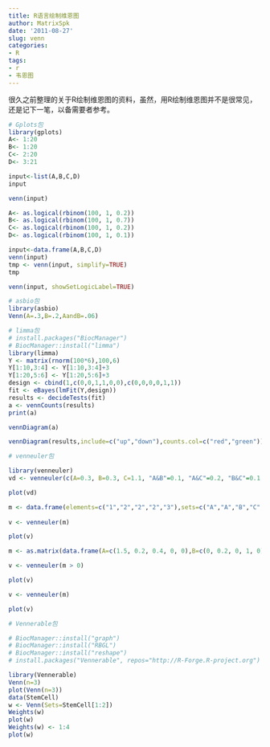 ```yaml
---
title: R语言绘制维恩图
author: MatrixSpk
date: '2011-08-27'
slug: venn
categories:
- R
tags:
- r
- 韦恩图
---
```


很久之前整理的关于R绘制维恩图的资料，虽然，用R绘制维恩图并不是很常见，还是记下一笔，以备需要者参考。

```r
# Gplots包
library(gplots)
A<- 1:20
B<- 1:20
C<- 2:20
D<- 3:21

input<-list(A,B,C,D)
input

venn(input)

A<- as.logical(rbinom(100, 1, 0.2))
B<- as.logical(rbinom(100, 1, 0.7))
C<- as.logical(rbinom(100, 1, 0.2))
D<- as.logical(rbinom(100, 1, 0.1))

input<-data.frame(A,B,C,D)
venn(input)
tmp <- venn(input, simplify=TRUE)
tmp

venn(input, showSetLogicLabel=TRUE)

# asbio包
library(asbio)
Venn(A=.3,B=.2,AandB=.06)

# limma包
# install.packages("BiocManager")
# BiocManager::install("limma")
library(limma)
Y <- matrix(rnorm(100*6),100,6)
Y[1:10,3:4] <- Y[1:10,3:4]+3
Y[1:20,5:6] <- Y[1:20,5:6]+3
design <- cbind(1,c(0,0,1,1,0,0),c(0,0,0,0,1,1))
fit <- eBayes(lmFit(Y,design))
results <- decideTests(fit)
a <- vennCounts(results)
print(a)

vennDiagram(a)

vennDiagram(results,include=c("up","down"),counts.col=c("red","green"))

# venneuler包

library(venneuler)
vd <- venneuler(c(A=0.3, B=0.3, C=1.1, "A&B"=0.1, "A&C"=0.2, "B&C"=0.1 ,"A&B&C"=0.1))

plot(vd)

m <- data.frame(elements=c("1","2","2","2","3"),sets=c("A","A","B","C","C"))
  
v <- venneuler(m)

plot(v)

m <- as.matrix(data.frame(A=c(1.5, 0.2, 0.4, 0, 0),B=c(0, 0.2, 0, 1, 0), C=c(0, 0, 0.3, 0, 1)))

v <- venneuler(m > 0)

plot(v)

v <- venneuler(m)

plot(v)

# Vennerable包

# BiocManager::install("graph")
# BiocManager::install("RBGL")
# BiocManager::install("reshape")
# install.packages("Vennerable", repos="http://R-Forge.R-project.org")

library(Vennerable)
Venn(n=3)
plot(Venn(n=3))
data(StemCell)
w <- Venn(Sets=StemCell[1:2])
Weights(w)
plot(w)
Weights(w) <- 1:4
plot(w)
```